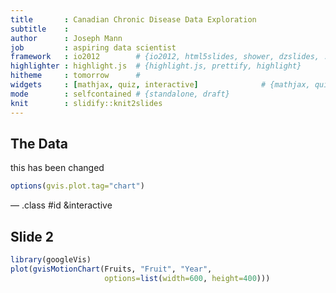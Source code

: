 ```yaml
---
title       : Canadian Chronic Disease Data Exploration
subtitle    : 
author      : Joseph Mann 
job         : aspiring data scientist
framework   : io2012        # {io2012, html5slides, shower, dzslides, ...}
highlighter : highlight.js  # {highlight.js, prettify, highlight}
hitheme     : tomorrow      # 
widgets     : [mathjax, quiz, interactive]              # {mathjax, quiz, bootstrap}
mode        : selfcontained # {standalone, draft}
knit        : slidify::knit2slides
---
```


## The Data

this has been changed
```r
options(gvis.plot.tag="chart")
```

--- .class #id &interactive

## Slide 2

```r
library(googleVis)
plot(gvisMotionChart(Fruits, "Fruit", "Year",
                     options=list(width=600, height=400)))
```


